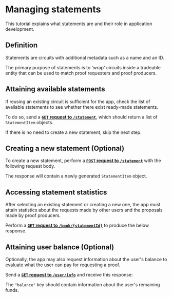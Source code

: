 
# Managing statements

This tutorial explains what statements are and their role in application development.

## Definition

Statements are circuits with additional metadata such as a name and an ID.

The primary purpose of statements is to 'wrap' circuits inside a tradeable entity that can be used to match proof requesters and proof producers. 

## Attaining available statements

If reusing an existing circuit is sufficient for the app, check the list of available statements to see whether there exist ready-made statements.

To do so, send a [**`GET` request to `/statement`**](../../api-reference#operation/GetByFilter), which should return a list of `StatementItem` objects.

<ApiSchema pointer="#/components/schemas/StatementItem"/>

If there is no need to create a new statement, skip the next step.

## Creating a new statement (Optional)

To create a new statement, perform a [**`POST` request to `/statement`**](../../api-reference#operation/CreateStatement) with the following request body.

<ApiSchema pointer="#/components/schemas/CreateStatementRequest"/>

The response will contain a newly generated `StatementItem` object.

## Accessing statement statistics

After selecting an existing statement or creating a new one, the app must attain statistics about the requests made by other users and the proposals made by proof producers.

Perform a [**`GET` request to `/book/{statementId}`**](../../api-reference#operation/StatementBook) to produce the below response.

<ApiSchema pointer="#/components/schemas/StatementBook"/>

## Attaining user balance (Optional)

Optionally, the app may also request information about the user's balance to evaluate what the user can pay for requesting a proof.

Send a [**`GET` request to `/user/info`**](../../api-reference#operation/UserDetails) and receive this response:

<ApiSchema pointer="#/components/schemas/UserDetails"/>

The `"balance"` key should contain information about the user's remaining funds.





